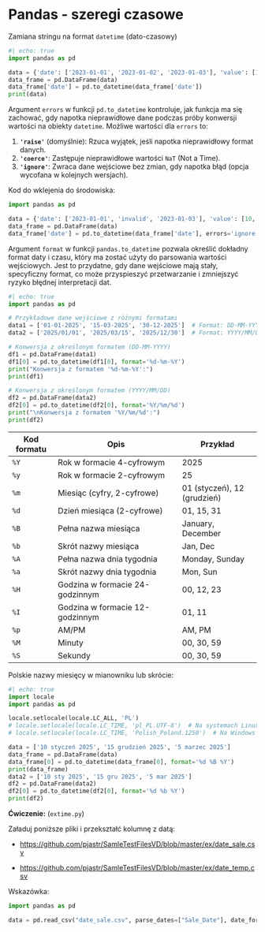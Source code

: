 # Pandas - szeregi czasowe

Zamiana stringu na format `datetime` (dato-czasowy)

```python
#| echo: true
import pandas as pd

data = {'date': ['2023-01-01', '2023-01-02', '2023-01-03'], 'value': [10, 15, 20]}
data_frame = pd.DataFrame(data)
data_frame['date'] = pd.to_datetime(data_frame['date'])
print(data)
```

Argument `errors` w funkcji `pd.to_datetime` kontroluje, jak funkcja ma się zachować, gdy napotka nieprawidłowe dane podczas próby konwersji wartości na obiekty `datetime`. Możliwe wartości dla `errors` to:

1. **`'raise'`** (domyślnie): Rzuca wyjątek, jeśli napotka nieprawidłowy format danych.
2. **`'coerce'`**: Zastępuje nieprawidłowe wartości `NaT` (Not a Time).
3. **`'ignore'`**: Zwraca dane wejściowe bez zmian, gdy napotka błąd (opcja wycofana w kolejnych wersjach).

Kod do wklejenia do środowiska:

```python
import pandas as pd

data = {'date': ['2023-01-01', 'invalid', '2023-01-03'], 'value': [10, 15, 20]}
data_frame = pd.DataFrame(data)
data_frame['date'] = pd.to_datetime(data_frame['date'], errors='ignore')
```

Argument `format` w funkcji `pandas.to_datetime` pozwala określić dokładny format daty i czasu, który ma zostać użyty do parsowania wartości wejściowych. Jest to przydatne, gdy dane wejściowe mają stały, specyficzny format, co może przyspieszyć przetwarzanie i zmniejszyć ryzyko błędnej interpretacji dat.

```python
#| echo: true
import pandas as pd

# Przykładowe dane wejściowe z różnymi formatami
data1 = ['01-01-2025', '15-03-2025', '30-12-2025']  # Format: DD-MM-YYYY
data2 = ['2025/01/01', '2025/03/15', '2025/12/30']  # Format: YYYY/MM/DD

# Konwersja z określonym formatem (DD-MM-YYYY)
df1 = pd.DataFrame(data1)
df1[0] = pd.to_datetime(df1[0], format='%d-%m-%Y')
print("Konwersja z formatem '%d-%m-%Y':")
print(df1)

# Konwersja z określonym formatem (YYYY/MM/DD)
df2 = pd.DataFrame(data2)
df2[0] = pd.to_datetime(df2[0], format='%Y/%m/%d')
print("\nKonwersja z formatem '%Y/%m/%d':")
print(df2)

```

| Kod formatu | Opis                            | Przykład             |
|-------------|----------------------------------|----------------------|
| `%Y`        | Rok w formacie 4-cyfrowym       | 2025                |
| `%y`        | Rok w formacie 2-cyfrowym       | 25                  |
| `%m`        | Miesiąc (cyfry, 2-cyfrowe)      | 01 (styczeń), 12 (grudzień) |
| `%d`        | Dzień miesiąca (2-cyfrowe)      | 01, 15, 31          |
| `%B`        | Pełna nazwa miesiąca            | January, December   |
| `%b`        | Skrót nazwy miesiąca            | Jan, Dec            |
| `%A`        | Pełna nazwa dnia tygodnia       | Monday, Sunday      |
| `%a`        | Skrót nazwy dnia tygodnia       | Mon, Sun            |
| `%H`        | Godzina w formacie 24-godzinnym | 00, 12, 23          |
| `%I`        | Godzina w formacie 12-godzinnym | 01, 11              |
| `%p`        | AM/PM                           | AM, PM              |
| `%M`        | Minuty                          | 00, 30, 59          |
| `%S`        | Sekundy                         | 00, 30, 59          |

Polskie nazwy miesięcy w mianowniku lub skrócie:

```python
#| echo: true
import locale
import pandas as pd

locale.setlocale(locale.LC_ALL, 'PL')
# locale.setlocale(locale.LC_TIME, 'pl_PL.UTF-8')  # Na systemach Linux/Mac
# locale.setlocale(locale.LC_TIME, 'Polish_Poland.1250')  # Na Windows

data = ['10 styczeń 2025', '15 grudzień 2025', '5 marzec 2025']
data_frame = pd.DataFrame(data)
data_frame[0] = pd.to_datetime(data_frame[0], format='%d %B %Y')
print(data_frame)
data2 = ['10 sty 2025', '15 gru 2025', '5 mar 2025']
df2 = pd.DataFrame(data2)
df2[0] = pd.to_datetime(df2[0], format='%d %b %Y')
print(df2)
```

**Ćwiczenie:** (`extime.py`)

Załaduj poniższe pliki i przekształć kolumnę z datą:

* <https://github.com/pjastr/SamleTestFilesVD/blob/master/ex/date_sale.csv>

* <https://github.com/pjastr/SamleTestFilesVD/blob/master/ex/date_temp.csv>

Wskazówka:

```python
import pandas as pd

data = pd.read_csv("date_sale.csv", parse_dates=["Sale_Date"], date_format="%d-%m-%Y")
```